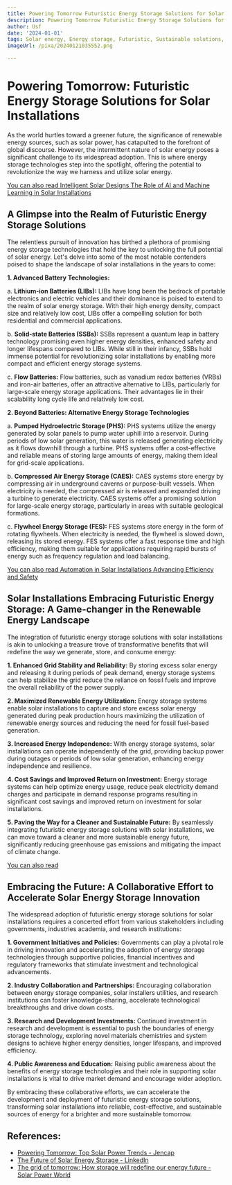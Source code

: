 ```yaml
---
title: Powering Tomorrow Futuristic Energy Storage Solutions for Solar Installations
description: Powering Tomorrow Futuristic Energy Storage Solutions for Solar Installations
author: Usf
date: '2024-01-01'
tags: Solar energy, Energy storage, Futuristic, Sustainable solutions, Renewable energy
imageUrl: /pixa/20240121035552.png

---
```

# Powering Tomorrow: Futuristic Energy Storage Solutions for Solar  Installations

As the world  hurtles toward a greener future, the significance of renewable energy  sources, such as solar power, has catapulted to the forefront of global discourse. However, the intermittent  nature of solar energy poses a significant challenge to its widespread adoption. This is where energy storage technologies step into the spotlight, offering  the potential to revolutionize the  way we harness and utilize solar energy.

[You can also  read Intelligent Solar Designs The Role of AI and Machine  Learning in Solar Installations](Intelligent%20Solar%20Designs%20The%20Role%20of%20AI%20and%20Machine%20Learning%20in%20Solar%20Installations)


## A Glimpse into the Realm of  Futuristic Energy Storage Solutions

The relentless pursuit of innovation  has birthed a plethora of promising energy storage technologies that hold the key to unlocking the  full  potential of solar energy. Let's delve into  some of the  most  notable contenders  poised to shape the  landscape of solar installations in the years to come:

**1.  Advanced Battery Technologies:**

a. **Lithium-ion Batteries (LIBs):** LIBs have long been the bedrock of  portable electronics and electric vehicles and their dominance is  poised to extend to the realm  of solar energy storage.  With their high energy density, compact size and relatively low cost, LIBs offer a compelling  solution for both residential and commercial applications.

b. **Solid-state Batteries  (SSBs):** SSBs represent a quantum leap  in battery technology promising even higher  energy densities, enhanced safety and longer lifespans compared to LIBs. While still in their infancy, SSBs hold immense potential for revolutionizing solar installations by enabling more compact and efficient energy storage systems.

c. **Flow  Batteries:** Flow batteries, such as vanadium redox batteries (VRBs) and iron-air batteries, offer an attractive alternative to LIBs, particularly for large-scale energy storage applications. Their advantages lie in their scalability long cycle life and relatively low cost.

**2. Beyond Batteries: Alternative Energy Storage  Technologies**

a. **Pumped Hydroelectric  Storage  (PHS):** PHS systems utilize the  energy generated by solar panels  to pump water uphill  into a reservoir. During periods of  low solar generation, this water  is released generating electricity as it flows downhill through a turbine.  PHS systems offer a cost-effective and reliable means of storing large amounts of energy, making them ideal for grid-scale applications.

b. **Compressed Air Energy Storage (CAES):** CAES systems store energy by compressing air in underground caverns or  purpose-built vessels. When electricity is needed, the compressed air is released and  expanded driving a turbine to generate electricity. CAES systems offer a promising solution for large-scale energy storage, particularly in  areas with suitable geological formations.

c.  **Flywheel Energy  Storage (FES):** FES systems store  energy in the form  of  rotating flywheels.  When electricity is needed, the flywheel is slowed down, releasing its stored energy. FES  systems offer a fast response time and high efficiency, making them suitable for applications requiring rapid bursts of energy such as frequency regulation and load balancing.

[You  can also read Automation in Solar Installations Advancing Efficiency and  Safety](Automation%20in%20Solar%20Installations%20Advancing%20Efficiency%20and%20Safety)


## Solar Installations  Embracing Futuristic Energy Storage: A Game-changer  in the Renewable Energy Landscape

The integration of futuristic energy storage solutions with solar installations is akin to unlocking a treasure trove of transformative benefits that will redefine  the way we generate, store, and consume energy:

**1.  Enhanced Grid Stability and Reliability:** By storing excess solar energy and releasing it during periods of peak demand, energy storage systems  can help stabilize the grid reduce the reliance on fossil  fuels and improve the overall reliability of the power supply.

**2. Maximized Renewable Energy Utilization:** Energy storage systems enable solar installations to capture and store excess  solar energy  generated during peak production hours maximizing the utilization of renewable energy sources and  reducing the need  for fossil fuel-based generation.

**3. Increased Energy Independence:** With energy  storage systems, solar installations can operate independently of the grid, providing backup power during outages or periods of low solar generation, enhancing energy independence and resilience.

**4. Cost Savings and Improved Return on Investment:** Energy storage systems can help optimize energy usage, reduce peak  electricity demand charges and participate  in demand response programs  resulting in significant  cost savings and improved return on  investment for solar  installations.

**5. Paving the Way for a Cleaner and Sustainable Future:** By  seamlessly integrating futuristic energy storage solutions with solar installations, we can move toward a cleaner and more sustainable energy future, significantly reducing greenhouse gas emissions and mitigating the impact of climate change.

[You can also read ]()


## Embracing the Future:  A  Collaborative Effort  to Accelerate Solar Energy Storage Innovation

The widespread adoption of futuristic energy  storage solutions for solar installations  requires a  concerted effort from various stakeholders including governments, industries academia, and research institutions:

**1. Government Initiatives and Policies:** Governments can  play a  pivotal role in driving innovation and accelerating the adoption of energy storage technologies through supportive policies, financial incentives  and regulatory frameworks that stimulate investment and technological advancements.

**2. Industry Collaboration and Partnerships:** Encouraging collaboration between energy storage companies, solar installers utilities, and research institutions can foster  knowledge-sharing, accelerate technological breakthroughs and drive down costs.

**3. Research  and Development Investments:** Continued investment in research and development is  essential to  push the boundaries of energy storage technology, exploring novel materials chemistries and  system designs to achieve higher energy densities,  longer lifespans, and improved  efficiency.

**4.  Public Awareness and  Education:** Raising public awareness about the benefits of energy storage technologies and their role in supporting solar installations  is  vital to drive market demand and encourage wider adoption.

By embracing  these  collaborative  efforts, we can accelerate the development and  deployment of futuristic energy storage solutions, transforming solar installations into reliable, cost-effective, and sustainable sources of energy for a brighter and more sustainable tomorrow.

## References:
- [Powering Tomorrow: Top Solar Power Trends - Jencap](https://jencapgroup.com/insights/environmental/powering-tomorrow-top-solar-power-trends/)
- [The Future of Solar Energy Storage - LinkedIn](https://www.linkedin.com/pulse/future-solar-energy-storage-jetion-solar-china-co-ltd)
- [The grid of tomorrow: How storage will redefine our energy future - Solar Power World](https://www.solarpowerworldonline.com/2023/12/the-grid-of-tomorrow-how-storage-will-redefine-our-energy-future/)
